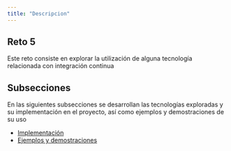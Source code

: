 ```yaml
---
title: "Descripcion"
---
```


## Reto 5

Este reto consiste en explorar la utilización de alguna tecnología relacionada con integración continua

## Subsecciones

En las siguientes subsecciones se desarrollan las tecnologías exploradas y su implementación en el proyecto, así como ejemplos y demostraciones de su uso

- [Implementación](implementacion.qmd)
- [Ejemplos y demostraciones](ejemplos.qmd)